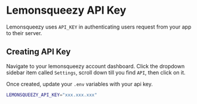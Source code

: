
# Lemonsqueezy API Key

Lemonsqueezy uses `API_KEY` in authenticating users request from your app to their server.

## Creating API Key

Navigate to your lemonsqueezy account dashboard. Click the dropdown sidebar item called `Settings`, scroll down till you find `API`, then click on it.

Once created, update your `.env` variables with your api key.

```bash .env
LEMONSQUEEZY_API_KEY="xxx.xxx.xxx"
```
